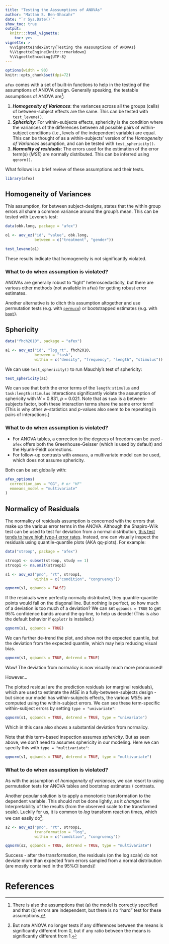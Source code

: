 ```yaml
---
title: "Testing the Aassumptions of ANOVAs"
author: "Mattan S. Ben-Shacahr"
date: "`r Sys.Date()`"
show_toc: true
output:
  knitr:::html_vignette:
    toc: yes
vignette: >
  %\VignetteIndexEntry{Testing the Aassumptions of ANOVAs}
  %\VignetteEngine{knitr::rmarkdown}
  %\VignetteEncoding{UTF-8} 
---
```


```r
options(width = 90)
knitr::opts_chunk$set(dpi=72)
```

`afex` comes with a set of built-in functions to help in the testing of the assumptions of ANOVA design. Generally speaking, the testable assumptions of ANOVA are^[There is also the assumptions that (a) the model is correctly specified and that (b) errors are independent, but there is no "hard" test for these assumptions.]:

1. ***Homogeneity of Variances***: the variances across all the groups (cells) of between-subject effects are the same. This can be tested with `test_levene()`.  
2. ***Sphericity***: For within-subjects effects, sphericity is the condition where the variances of the differences between all possible pairs of within-subject conditions (i.e., levels of the independent variable) are equal. This can be thought of as a within-subjects' version of the *Homogeneity of Variances* assumption, and can be tested with `test_sphericity()`.   
3. ***Normality of residuals***: The errors used for the estimation of the error term(s) (*MSE*) are normally distributed. This can be inferred using `qqnorm()`.

What follows is a brief review of these assumptions and their tests.

```r
library(afex)
```


## Homogeneity of Variances


This assumption, for between subject-designs, states that the within group errors all share a common variance around the group's mean. This can be tested with Levene's test:


```r
data(obk.long, package = "afex")

o1 <- aov_ez("id", "value", obk.long, 
             between = c("treatment", "gender"))

test_levene(o1)
```
These results indicate that homogeneity is not significantly violated.


### What to do when assumption is violated?

ANOVAs are generally robust to "light" heteroscedasticity, but there are various other methods (not available in `afex`) for getting robust error estimates.

Another alternative is to ditch this assumption altogether and use permutation tests (e.g. with [`permuco`](https://cran.r-project.org/package=permuco)) or bootstrapped estimates (e.g. with [`boot`](https://cran.r-project.org/package=boot)).

## Sphericity

```r
data("fhch2010", package = "afex")

a1 <- aov_ez("id", "log_rt", fhch2010,
             between = "task", 
             within = c("density", "frequency", "length", "stimulus"))
```

We can use `test_sphericity()` to run Mauchly's test of sphericity:

```r
test_sphericity(a1)
```
We can see that both the error terms of the `length:stimulus` and `task:length:stimulus` interactions significantly violate the assumption of sphericity with *W* = 0.831, *p* = 0.021. Note that as `task` is a between-subjects factor, both these interaction terms share the same error term! (This is why other *w*-statistics and *p*-values also seem to be repeating in pairs of interactions.)

### What to do when assumption is violated?

- For ANOVA tables, a correction to the degrees of freedom can be used - `afex` offers both the Greenhouse-Geisser (which is used by default) and the Hyunh-Feldt corrections.  
- For follow-up contrasts with `emmeans`, a multivariate model can be used, which does not assume sphericity.

Both can be set globally with:
```r
afex_options(
  correction_aov = "GG", # or "HF"
  emmeans_model = "multivariate"
)
```


## Normalicy of Residuals

The normalicy of residuals assumption is concerned with the errors that make up the various error terms in the ANOVA. Although the Shapiro-Wilk test can be used to test for deviation from a normal distribution, [this test tends to have high type-I error rates](https://notstatschat.rbind.io/2019/02/09/what-have-i-got-against-the-shapiro-wilk-test/). Instead, one can visually inspect the residuals using quantile-quantile plots (AKA qq-plots). For example:

```r
data("stroop", package = "afex")

stroop1 <- subset(stroop, study == 1)
stroop1 <- na.omit(stroop1)

s1 <- aov_ez("pno", "rt", stroop1,
             within = c("condition", "congruency"))

qqnorm(s1, qqbands = FALSE)
```
If the residuals were perfectly normally distributed, they quantile-quantile points would fall on the diagonal line. But nothing is perfect, so how much of a deviation is too much of a deviation? We can set `qqbands = TRUE` to get 95% confidence bands around the qq-line, to help us decide! (This is also the default behavior if `qqplotr` is installed.)

```r
qqnorm(s1, qqbands = TRUE)
```
We can further de-trend the plot, and show not the expected quantile, but the deviation from the expected quantile, which may help reducing visual bias.

```r
qqnorm(s1, qqbands = TRUE, detrend = TRUE)
```

Wow! The deviation from normalicy is now visually much more pronounced!

However...

The plotted residual are the prediction residuals (or marginal residuals), which are used to estimate the *MSE* in a fully-between-subjects design - but since our model has within-subjects effects, the various *MSE*s are computed using the within-subject errors. We can see these term-specific within-subject errors by setting `type = "univariate"`:

```r
qqnorm(s1, qqbands = TRUE, detrend = TRUE, type = "univariate")
```
Which in this case also shows a substantial deviation from normalicy. 

Note that this term-based inspection assumes *sphericity*. But as seen above, we don't need to assumes sphericity in our modeling. Here we can specify this with `type = "multivariate"`:

```r
qqnorm(s1, qqbands = TRUE, detrend = TRUE, type = "multivariate")
```

### What to do when assumption is violated?

As with the assumption of *homogeneity of variances*, we can resort to using permutation tests for ANOVA tables and bootstrap estimates / contrasts.

Another popular solution is to apply a monotonic transformation to the dependent variable. This should not be done lightly, as it *changes* the Interpretability of the results (from the observed scale to the transformed scale). Luckily for us, it is common to *log* transform reaction times, which we can easily do^[But note ANOVA no longer tests if any differences between the means is significantly different from 0, but if any ratio between the means is significantly different from 1.]:

```r
s2 <- aov_ez("pno", "rt", stroop1,
             transformation = "log",
             within = c("condition", "congruency"))

qqnorm(s2, qqbands = TRUE, detrend = TRUE, type = "multivariate")
```

Success - after the transformation, the residuals (on the log scale) do not deviate more than expected from errors sampled from a normal distribution (are mostly contained in the 95%CI bands)!

# References 

<!-- manual -->